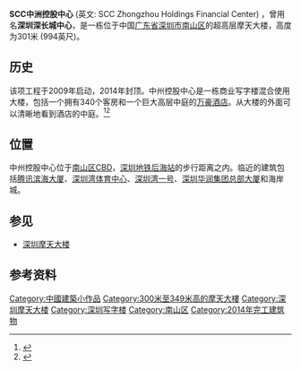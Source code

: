 {{Infobox Skyscraper
| building_name = SCC中洲控股中心<br>SCC Zhongzhou Holdings Financial Center
| former_names = 深圳深长城中心
| image =Heung Kong Tower.jpg
| caption = 2016年的SCC中洲控股中心
| previous_building=
| location = {{CHN}}[[广东省|广东省]][[深圳市|深圳市]][[南山区_(深圳市)|南山区]][[后海湾|海德一道]]88号
| status = {{green|竣工}}
| built =
| start_date = 2007年
| completion_date = 2015年
| use = [[办公室|办公室]]、[[酒店|酒店]]
| height = 300.8[[米_(单位)|米]]
| antenna_spire = 300.8米
| cost = 
| roof = 
| top_floor = 260.7米
| floor_count = 61（含3層地庫）
| floor_area = 23.39萬平方米
| elevator_count = 45
| material = [[钢筋混凝土|钢筋混凝土]]、[[玻璃|玻璃]]
| developer= {{flagicon|PRC}} [[中洲控股|中洲控股]]
| owner= [[中洲控股|中洲控股]]（[[地上權|地上權]]）
| landlord= [[深圳市人民政府|深圳市人民政府]]（國有土地所有權）
| architect = [[艾德里安史密斯和戈登吉爾建筑事務所|AS+GG建筑事務所]]
| main_contractor=[[中國建築第三工程局|中國建築第三工程局]]
| hotel_chain = [[万豪酒店|万豪酒店]]
| website={{url|http://www.zztzkg.com/}}
| references=<ref>{{Cite web |url=https://www.skyscrapercenter.com/building/shenzhen-zhongzhou-holdings-financial-center/505 |title=CTBUH-中州控股中心 |access-date=2021-09-14 |archive-date=2021-04-18 |archive-url=https://web.archive.org/web/20210418201955/https://www.skyscrapercenter.com/building/shenzhen-zhongzhou-holdings-financial-center/505 |dead-url=no }}</ref>
}}
'''SCC中洲控股中心''' (英文: SCC Zhongzhou Holdings Financial Center) ，曾用名'''深圳深长城中心'''，是一栋位于中国[[广东省|广东省]][[深圳市|深圳市]][[南山区_(深圳市)|南山区]]的超高层摩天大楼，高度为301米 (994英尺)。

==历史==
该项工程于2009年启动，2014年封顶。中州控股中心是一栋商业写字楼混合使用大楼，包括一个拥有340个客房和一个巨大高层中庭的[[萬豪酒店及度假酒店|万豪酒店]]。从大楼的外面可以清晰地看到酒店的中庭。<ref>{{cite web|url=http://www.marriott.co.uk/hotels/travel/szxwt-shenzhen-marriott-hotel-nanshan/|title=Shenzhen Marriott Hotel Nanshan|accessdate=January 19, 2016|publisher=www.marriott.co.uk|archive-date=2018-06-22|archive-url=https://web.archive.org/web/20180622083937/https://www.marriott.co.uk/hotels/travel/szxwt-shenzhen-marriott-hotel-nanshan/|dead-url=no}}</ref><ref>{{cite web|url=http://skyscrapercenter.com/building/heung-kong-tower/505|title=Heung Kong Tower|accessdate=November 21, 2014|work=The Skyscraper Center|publisher=[[Council_on_Tall_Buildings_and_Urban_Habitat|Council on Tall Buildings and Urban Habitat]]|archive-date=2020-03-24|archive-url=https://web.archive.org/web/20200324115728/http://www.skyscrapercenter.com/building/heung-kong-tower/505|dead-url=no}}</ref>

== 位置 ==
中州控股中心位于[[南山区_(深圳市)|南山区]]CBD，[[深圳地铁|深圳地铁]][[后海站|后海站]]的步行距离之内。临近的建筑包括[[腾讯滨海大厦|腾讯滨海大厦]]、[[深圳湾体育中心|深圳湾体育中心]]、[[深圳湾一号|深圳湾一号]]、[[深圳华润集团总部大厦|深圳华润集团总部大厦]]和海岸城。

== 参见 ==
* [[深圳摩天大楼|深圳摩天大楼]]

== 参考资料 ==
{{reflist}}

{{超高层摩天大楼}}
{{深圳摩天大楼}}
{{深圳}}
{{DEFAULTSORT:Shenzhen Heung Kong Tower}}
{{Authority control}}
[[Category:中國建築小作品|Category:中國建築小作品]]
[[Category:300米至349米高的摩天大樓|Category:300米至349米高的摩天大樓]]
[[Category:深圳摩天大楼|Category:深圳摩天大楼]]
[[Category:深圳写字楼|Category:深圳写字楼]]
[[Category:南山区|Category:南山区]]
[[Category:2014年完工建筑物|Category:2014年完工建筑物]]
